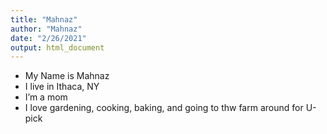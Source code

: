 ```yaml
---
title: "Mahnaz"
author: "Mahnaz"
date: "2/26/2021"
output: html_document
---
```


* My Name is Mahnaz
* I live in Ithaca, NY
* I'm a mom 
* I love gardening, cooking, baking, and going to thw farm around for U-pick